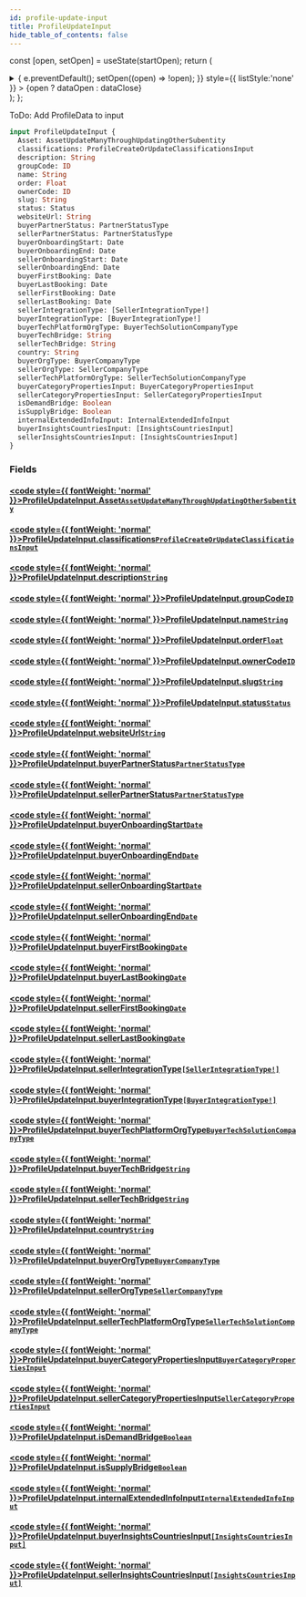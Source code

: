 ```yaml
---
id: profile-update-input
title: ProfileUpdateInput
hide_table_of_contents: false
---
```






const [open, setOpen] = useState(startOpen);
return (
<details {...(open ? { open: true } : {})} className="details" style={{ border:'none', boxShadow:'none', background:'var(--ifm-background-color)' }}>
<summary
onClick={(e) => {
e.preventDefault();
setOpen((open) => !open);
}}
style={{ listStyle:'none' }} >
{open ? dataOpen : dataClose}
</summary>
{open && children}
</details>
);
};

ToDo: Add ProfileData to input

```graphql
input ProfileUpdateInput {
  Asset: AssetUpdateManyThroughUpdatingOtherSubentity
  classifications: ProfileCreateOrUpdateClassificationsInput
  description: String
  groupCode: ID
  name: String
  order: Float
  ownerCode: ID
  slug: String
  status: Status
  websiteUrl: String
  buyerPartnerStatus: PartnerStatusType
  sellerPartnerStatus: PartnerStatusType
  buyerOnboardingStart: Date
  buyerOnboardingEnd: Date
  sellerOnboardingStart: Date
  sellerOnboardingEnd: Date
  buyerFirstBooking: Date
  buyerLastBooking: Date
  sellerFirstBooking: Date
  sellerLastBooking: Date
  sellerIntegrationType: [SellerIntegrationType!]
  buyerIntegrationType: [BuyerIntegrationType!]
  buyerTechPlatformOrgType: BuyerTechSolutionCompanyType
  buyerTechBridge: String
  sellerTechBridge: String
  country: String
  buyerOrgType: BuyerCompanyType
  sellerOrgType: SellerCompanyType
  sellerTechPlatformOrgType: SellerTechSolutionCompanyType
  buyerCategoryPropertiesInput: BuyerCategoryPropertiesInput
  sellerCategoryPropertiesInput: SellerCategoryPropertiesInput
  isDemandBridge: Boolean
  isSupplyBridge: Boolean
  internalExtendedInfoInput: InternalExtendedInfoInput
  buyerInsightsCountriesInput: [InsightsCountriesInput]
  sellerInsightsCountriesInput: [InsightsCountriesInput]
}
```

### Fields

#### [<code style={{ fontWeight: 'normal' }}>ProfileUpdateInput.<b>Asset</b></code>](#)<Bullet />[`AssetUpdateManyThroughUpdatingOtherSubentity`](/api/inputs/asset-update-many-through-updating-other-subentity) <Badge class="badge badge--secondary" text="input"/>

>

#### [<code style={{ fontWeight: 'normal' }}>ProfileUpdateInput.<b>classifications</b></code>](#)<Bullet />[`ProfileCreateOrUpdateClassificationsInput`](/api/inputs/profile-create-or-update-classifications-input) <Badge class="badge badge--secondary" text="input"/>

>

#### [<code style={{ fontWeight: 'normal' }}>ProfileUpdateInput.<b>description</b></code>](#)<Bullet />[`String`](/api/scalars/string) <Badge class="badge badge--secondary" text="scalar"/>

>

#### [<code style={{ fontWeight: 'normal' }}>ProfileUpdateInput.<b>groupCode</b></code>](#)<Bullet />[`ID`](/api/scalars/id) <Badge class="badge badge--secondary" text="scalar"/>

>

#### [<code style={{ fontWeight: 'normal' }}>ProfileUpdateInput.<b>name</b></code>](#)<Bullet />[`String`](/api/scalars/string) <Badge class="badge badge--secondary" text="scalar"/>

>

#### [<code style={{ fontWeight: 'normal' }}>ProfileUpdateInput.<b>order</b></code>](#)<Bullet />[`Float`](/api/scalars/float) <Badge class="badge badge--secondary" text="scalar"/>

>

#### [<code style={{ fontWeight: 'normal' }}>ProfileUpdateInput.<b>ownerCode</b></code>](#)<Bullet />[`ID`](/api/scalars/id) <Badge class="badge badge--secondary" text="scalar"/>

>

#### [<code style={{ fontWeight: 'normal' }}>ProfileUpdateInput.<b>slug</b></code>](#)<Bullet />[`String`](/api/scalars/string) <Badge class="badge badge--secondary" text="scalar"/>

>

#### [<code style={{ fontWeight: 'normal' }}>ProfileUpdateInput.<b>status</b></code>](#)<Bullet />[`Status`](/api/enums/status) <Badge class="badge badge--secondary" text="enum"/>

>

#### [<code style={{ fontWeight: 'normal' }}>ProfileUpdateInput.<b>websiteUrl</b></code>](#)<Bullet />[`String`](/api/scalars/string) <Badge class="badge badge--secondary" text="scalar"/>

>

#### [<code style={{ fontWeight: 'normal' }}>ProfileUpdateInput.<b>buyerPartnerStatus</b></code>](#)<Bullet />[`PartnerStatusType`](/api/enums/partner-status-type) <Badge class="badge badge--secondary" text="enum"/>

>

#### [<code style={{ fontWeight: 'normal' }}>ProfileUpdateInput.<b>sellerPartnerStatus</b></code>](#)<Bullet />[`PartnerStatusType`](/api/enums/partner-status-type) <Badge class="badge badge--secondary" text="enum"/>

>

#### [<code style={{ fontWeight: 'normal' }}>ProfileUpdateInput.<b>buyerOnboardingStart</b></code>](#)<Bullet />[`Date`](/api/scalars/date) <Badge class="badge badge--secondary" text="scalar"/>

>

#### [<code style={{ fontWeight: 'normal' }}>ProfileUpdateInput.<b>buyerOnboardingEnd</b></code>](#)<Bullet />[`Date`](/api/scalars/date) <Badge class="badge badge--secondary" text="scalar"/>

>

#### [<code style={{ fontWeight: 'normal' }}>ProfileUpdateInput.<b>sellerOnboardingStart</b></code>](#)<Bullet />[`Date`](/api/scalars/date) <Badge class="badge badge--secondary" text="scalar"/>

>

#### [<code style={{ fontWeight: 'normal' }}>ProfileUpdateInput.<b>sellerOnboardingEnd</b></code>](#)<Bullet />[`Date`](/api/scalars/date) <Badge class="badge badge--secondary" text="scalar"/>

>

#### [<code style={{ fontWeight: 'normal' }}>ProfileUpdateInput.<b>buyerFirstBooking</b></code>](#)<Bullet />[`Date`](/api/scalars/date) <Badge class="badge badge--secondary" text="scalar"/>

>

#### [<code style={{ fontWeight: 'normal' }}>ProfileUpdateInput.<b>buyerLastBooking</b></code>](#)<Bullet />[`Date`](/api/scalars/date) <Badge class="badge badge--secondary" text="scalar"/>

>

#### [<code style={{ fontWeight: 'normal' }}>ProfileUpdateInput.<b>sellerFirstBooking</b></code>](#)<Bullet />[`Date`](/api/scalars/date) <Badge class="badge badge--secondary" text="scalar"/>

>

#### [<code style={{ fontWeight: 'normal' }}>ProfileUpdateInput.<b>sellerLastBooking</b></code>](#)<Bullet />[`Date`](/api/scalars/date) <Badge class="badge badge--secondary" text="scalar"/>

>

#### [<code style={{ fontWeight: 'normal' }}>ProfileUpdateInput.<b>sellerIntegrationType</b></code>](#)<Bullet />[`[SellerIntegrationType!]`](/api/enums/seller-integration-type) <Badge class="badge badge--secondary" text="list"/> <Badge class="badge badge--secondary" text="enum"/>

>

#### [<code style={{ fontWeight: 'normal' }}>ProfileUpdateInput.<b>buyerIntegrationType</b></code>](#)<Bullet />[`[BuyerIntegrationType!]`](/api/enums/buyer-integration-type) <Badge class="badge badge--secondary" text="list"/> <Badge class="badge badge--secondary" text="enum"/>

>

#### [<code style={{ fontWeight: 'normal' }}>ProfileUpdateInput.<b>buyerTechPlatformOrgType</b></code>](#)<Bullet />[`BuyerTechSolutionCompanyType`](/api/enums/buyer-tech-solution-company-type) <Badge class="badge badge--secondary" text="enum"/>

>

#### [<code style={{ fontWeight: 'normal' }}>ProfileUpdateInput.<b>buyerTechBridge</b></code>](#)<Bullet />[`String`](/api/scalars/string) <Badge class="badge badge--secondary" text="scalar"/>

>

#### [<code style={{ fontWeight: 'normal' }}>ProfileUpdateInput.<b>sellerTechBridge</b></code>](#)<Bullet />[`String`](/api/scalars/string) <Badge class="badge badge--secondary" text="scalar"/>

>

#### [<code style={{ fontWeight: 'normal' }}>ProfileUpdateInput.<b>country</b></code>](#)<Bullet />[`String`](/api/scalars/string) <Badge class="badge badge--secondary" text="scalar"/>

>

#### [<code style={{ fontWeight: 'normal' }}>ProfileUpdateInput.<b>buyerOrgType</b></code>](#)<Bullet />[`BuyerCompanyType`](/api/enums/buyer-company-type) <Badge class="badge badge--secondary" text="enum"/>

>

#### [<code style={{ fontWeight: 'normal' }}>ProfileUpdateInput.<b>sellerOrgType</b></code>](#)<Bullet />[`SellerCompanyType`](/api/enums/seller-company-type) <Badge class="badge badge--secondary" text="enum"/>

>

#### [<code style={{ fontWeight: 'normal' }}>ProfileUpdateInput.<b>sellerTechPlatformOrgType</b></code>](#)<Bullet />[`SellerTechSolutionCompanyType`](/api/enums/seller-tech-solution-company-type) <Badge class="badge badge--secondary" text="enum"/>

>

#### [<code style={{ fontWeight: 'normal' }}>ProfileUpdateInput.<b>buyerCategoryPropertiesInput</b></code>](#)<Bullet />[`BuyerCategoryPropertiesInput`](/api/inputs/buyer-category-properties-input) <Badge class="badge badge--secondary" text="input"/>

>

#### [<code style={{ fontWeight: 'normal' }}>ProfileUpdateInput.<b>sellerCategoryPropertiesInput</b></code>](#)<Bullet />[`SellerCategoryPropertiesInput`](/api/inputs/seller-category-properties-input) <Badge class="badge badge--secondary" text="input"/>

>

#### [<code style={{ fontWeight: 'normal' }}>ProfileUpdateInput.<b>isDemandBridge</b></code>](#)<Bullet />[`Boolean`](/api/scalars/boolean) <Badge class="badge badge--secondary" text="scalar"/>

>

#### [<code style={{ fontWeight: 'normal' }}>ProfileUpdateInput.<b>isSupplyBridge</b></code>](#)<Bullet />[`Boolean`](/api/scalars/boolean) <Badge class="badge badge--secondary" text="scalar"/>

>

#### [<code style={{ fontWeight: 'normal' }}>ProfileUpdateInput.<b>internalExtendedInfoInput</b></code>](#)<Bullet />[`InternalExtendedInfoInput`](/api/inputs/internal-extended-info-input) <Badge class="badge badge--secondary" text="input"/>

>

#### [<code style={{ fontWeight: 'normal' }}>ProfileUpdateInput.<b>buyerInsightsCountriesInput</b></code>](#)<Bullet />[`[InsightsCountriesInput]`](/api/inputs/insights-countries-input) <Badge class="badge badge--secondary" text="list"/> <Badge class="badge badge--secondary" text="input"/>

>

#### [<code style={{ fontWeight: 'normal' }}>ProfileUpdateInput.<b>sellerInsightsCountriesInput</b></code>](#)<Bullet />[`[InsightsCountriesInput]`](/api/inputs/insights-countries-input) <Badge class="badge badge--secondary" text="list"/> <Badge class="badge badge--secondary" text="input"/>

>

